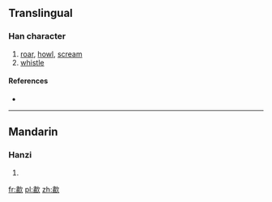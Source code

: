 ==Translingual==

===Han character===
{{Han char|rn=76|rad=欠|as=12|sn=16|four=|canj=中X弓人 (LXNO)}}

# [[roar]], [[howl]], [[scream]]
# [[whistle]]

====References====
* {{Han ref|kx=0572.150|dkj=16201|dj=0960.140|hdz=32153.010|uh=6B57|ud=27479}}

----

==Mandarin==

===Hanzi===
{{cmn-hanzi|pin=[[xiào]] ([[xiao4]])|wg=hsiao<sup>4</sup>}}

# {{defn|lang=cmn|sort=欠12}}

[[fr:歗]]
[[pl:歗]]
[[zh:歗]]